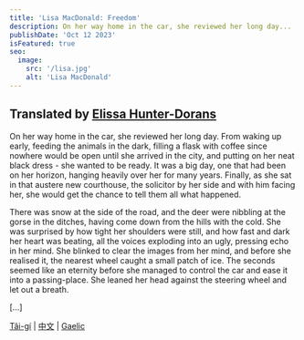 ```yaml
---
title: 'Lisa MacDonald: Freedom'
description: On her way home in the car, she reviewed her long day...
publishDate: 'Oct 12 2023'
isFeatured: true
seo:
  image:
    src: '/lisa.jpg'
    alt: 'Lisa MacDonald'
---
```



## Translated by [Elissa Hunter-Dorans](/elissa)

On her way home in the car, she reviewed her long day. From waking up early, feeding the animals in the dark, filling a flask with coffee since nowhere would be open until she arrived in the city, and putting on her neat black dress - she wanted to be ready. It was a big day, one that had been on her horizon, hanging heavily over her for many years. Finally, as she sat in that austere new courthouse, the solicitor by her side and with him facing her, she would get the chance to tell them all what happened.

There was snow at the side of the road, and the deer were nibbling at the gorse in the ditches, having come down from the hills with the cold. She was surprised by how tight her shoulders were still, and how fast and dark her heart was beating, all the voices exploding into an ugly, pressing echo in her mind. She blinked to clear the images from her mind, and before she realised it, the nearest wheel caught a small patch of ice. The seconds seemed like an eternity before she managed to control the car and ease it into a passing-place. She leaned her head against the steering wheel and let out a breath.

[...]

[Tâi-gí](/taigi/lisa) | [中文](/mandarin/lisa) | [Gaelic](/gaelic/lisa)

<Order />
